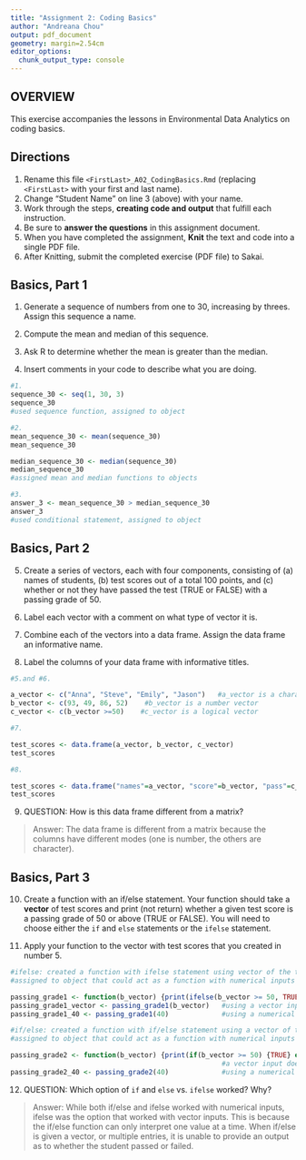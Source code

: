 ```yaml
---
title: "Assignment 2: Coding Basics"
author: "Andreana Chou"
output: pdf_document
geometry: margin=2.54cm
editor_options: 
  chunk_output_type: console
---
```


## OVERVIEW

This exercise accompanies the lessons in Environmental Data Analytics on coding basics.

## Directions

1.  Rename this file `<FirstLast>_A02_CodingBasics.Rmd` (replacing `<FirstLast>` with your first and last name).
2.  Change "Student Name" on line 3 (above) with your name.
3.  Work through the steps, **creating code and output** that fulfill each instruction.
4.  Be sure to **answer the questions** in this assignment document.
5.  When you have completed the assignment, **Knit** the text and code into a single PDF file.
6.  After Knitting, submit the completed exercise (PDF file) to Sakai.

## Basics, Part 1

1.  Generate a sequence of numbers from one to 30, increasing by threes. Assign this sequence a name.

2.  Compute the mean and median of this sequence.

3.  Ask R to determine whether the mean is greater than the median.

4.  Insert comments in your code to describe what you are doing.

```r
#1. 
sequence_30 <- seq(1, 30, 3)   
sequence_30
#used sequence function, assigned to object

#2. 
mean_sequence_30 <- mean(sequence_30)    
mean_sequence_30

median_sequence_30 <- median(sequence_30)
median_sequence_30
#assigned mean and median functions to objects

#3. 
answer_3 <- mean_sequence_30 > median_sequence_30    
answer_3
#used conditional statement, assigned to object 
```

## Basics, Part 2

5.  Create a series of vectors, each with four components, consisting of (a) names of students, (b) test scores out of a total 100 points, and (c) whether or not they have passed the test (TRUE or FALSE) with a passing grade of 50.

6.  Label each vector with a comment on what type of vector it is.

7.  Combine each of the vectors into a data frame. Assign the data frame an informative name.

8.  Label the columns of your data frame with informative titles.

```r
#5.and #6. 

a_vector <- c("Anna", "Steve", "Emily", "Jason")   #a_vector is a character vector
b_vector <- c(93, 49, 86, 52)    #b_vector is a number vector
c_vector <- c(b_vector >=50)    #c_vector is a logical vector

#7.

test_scores <- data.frame(a_vector, b_vector, c_vector)
test_scores

#8.

test_scores <- data.frame("names"=a_vector, "score"=b_vector, "pass"=c_vector)
test_scores

```

9.  QUESTION: How is this data frame different from a matrix?

> Answer: The data frame is different from a matrix because the columns have different modes (one is number, the others are character).

## Basics, Part 3

10. Create a function with an if/else statement. Your function should take a **vector** of test scores and print (not return) whether a given test score is a passing grade of 50 or above (TRUE or FALSE). You will need to choose either the `if` and `else` statements or the `ifelse` statement. 

11. Apply your function to the vector with test scores that you created in number 5.

```r

#ifelse: created a function with ifelse statement using vector of the test scores
#assigned to object that could act as a function with numerical inputs

passing_grade1 <- function(b_vector) {print(ifelse(b_vector >= 50, TRUE, FALSE))}
passing_grade1_vector <- passing_grade1(b_vector)   #using a vector input into ifelse
passing_grade1_40 <- passing_grade1(40)             #using a numerical input into ifelse

#if/else: created a function with if/else statement using a vector of the test score
#assigned to object that could act as a function with numerical inputs

passing_grade2 <- function(b_vector) {print(if(b_vector >= 50) {TRUE} else {FALSE})}
                                                    #a vector input does not work
passing_grade2_40 <- passing_grade2(40)             #using a numerical input into if/else
```

12. QUESTION: Which option of `if` and `else` vs. `ifelse` worked? Why?

> Answer: While both if/else and ifelse worked with numerical inputs, ifelse was the option that worked with vector inputs. This is because the if/else function can only interpret one value at a time. When if/else is given a vector, or multiple entries, it is unable to provide an output as to whether the student passed or failed. 
